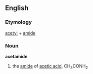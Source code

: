 ==English==

===Etymology===
{{wikipedia}}
[[acetyl]] + [[amide]]

===Noun===
'''acetamide'''

# {{chemistry}} the [[amide]] of [[acetic acid]], CH<sub>3</sub>CONH<sub>2</sub>